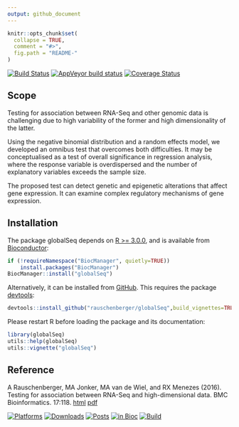 ---
output: github_document
---

<!-- README.md is generated from README.Rmd. Please edit that file -->

```{r, echo = FALSE}
knitr::opts_chunk$set(
  collapse = TRUE,
  comment = "#>",
  fig.path = "README-"
)
```

[![Build Status](https://travis-ci.org/rauschenberger/globalSeq.svg?branch=master)](https://travis-ci.org/rauschenberger/globalSeq)
[![AppVeyor build status](https://ci.appveyor.com/api/projects/status/github/rauschenberger/globalSeq?svg=true)](https://ci.appveyor.com/project/rauschenberger/globalSeq)
[![Coverage Status](https://codecov.io/github/rauschenberger/globalSeq/coverage.svg?branch=master)](https://codecov.io/github/rauschenberger/globalSeq?branch=master)

## Scope

Testing for association between RNA-Seq and other genomic data is challenging due to high variability of the former and high dimensionality of the latter.

Using the negative binomial distribution and a random effects model, we developed an omnibus test that overcomes both difficulties. It may be conceptualised as a test of overall significance in regression analysis, where the response variable is overdispersed and the number of explanatory variables exceeds the sample size.

The proposed test can detect genetic and epigenetic alterations that affect gene expression. It can examine complex regulatory mechanisms of gene expression.

## Installation

The package globalSeq depends on [R >= 3.0.0](https://cran.r-project.org/), and is available from [Bioconductor](http://bioconductor.org/packages/globalSeq/):
```{r eval=FALSE}
if (!requireNamespace("BiocManager", quietly=TRUE))
    install.packages("BiocManager")
BiocManager::install("globalSeq")
```

Alternatively, it can be installed from [GitHub](https://github.com/rauschenberger/globalSeq). This requires the package [devtools](https://CRAN.R-project.org/package=devtools):
```{r eval=FALSE}
devtools::install_github("rauschenberger/globalSeq",build_vignettes=TRUE)
```

Please restart R before loading the package and its documentation:
```{r eval=FALSE}
library(globalSeq)
utils::help(globalSeq)
utils::vignette("globalSeq")
```

## Reference

A Rauschenberger, MA Jonker, MA van de Wiel, and RX Menezes (2016).
Testing for association between RNA-Seq and high-dimensional data.
BMC Bioinformatics. 17:118.
[html](http://dx.doi.org/10.1186/s12859-016-0961-5) [pdf](http://www.biomedcentral.com/content/pdf/s12859-016-0961-5.pdf)

[![Platforms](http://www.bioconductor.org/shields/availability/devel/globalSeq.svg)](http://bioconductor.org/packages/devel/bioc/html/globalSeq.html#archives)
[![Downloads](http://www.bioconductor.org/shields/downloads/globalSeq.svg)](http://bioconductor.org/packages/stats/bioc/globalSeq/)
[![Posts](http://www.bioconductor.org/shields/posts/globalSeq.svg)](https://support.bioconductor.org/t/globalseq/)
[![in Bioc](http://www.bioconductor.org/shields/years-in-bioc/globalSeq.svg)](http://bioconductor.org/packages/devel/bioc/html/globalSeq.html#since)
[![Build](http://www.bioconductor.org/shields/build/devel/bioc/globalSeq.svg)](http://bioconductor.org/checkResults/devel/bioc-LATEST/globalSeq/)

